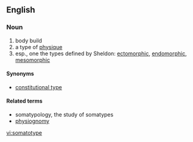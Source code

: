 ==English==

===Noun===
{{en-noun}}

# body build
# a type of [[physique]]
# esp., one the types defined by Sheldon: [[ectomorphic]], [[endomorphic]], [[mesomorphic]]

====Synonyms====
* [[constitutional type]]

====Related terms====
* somatypology, the study of somatypes
* [[physiognomy]]

[[vi:somatotype]]